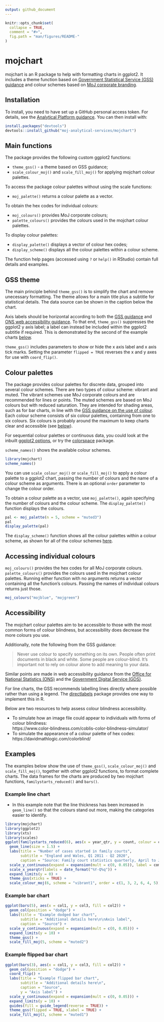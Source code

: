 ```yaml
---
output: github_document
---
```


<!-- README.md is generated from README.Rmd. Please edit that file -->

```r
knitr::opts_chunk$set(
  collapse = TRUE,
  comment = "#>",
  fig.path = "man/figures/README-"
)
```

# mojchart

<!-- badges: start -->
<!-- badges: end -->

mojchart is an R package to help with formatting charts in ggplot2. It includes a theme function based on [Government Statistical Service (GSS) guidance](https://gss.civilservice.gov.uk/policy-store/introduction-to-data-visualisation/) and colour schemes based on [MoJ corporate branding](https://intranet.justice.gov.uk/guidance/communications/branding-templates/). 


## Installation

To install, you need to have set up a GitHub personal access token. For details, see the [Analytical Platform guidance](https://user-guidance.services.alpha.mojanalytics.xyz/github.html#private-r-packages-on-github-pat-authentication). You can then install with:

``` r
install.packages("devtools")
devtools::install_github("moj-analytical-services/mojchart")
```


## Main functions

The package provides the following custom ggplot2 functions:\

* `theme_gss()` - a theme based on GSS guidance;\
* `scale_colour_moj()` and `scale_fill_moj()` for applying mojchart colour palettes.

To access the package colour palettes without using the scale functions:\

* `moj_palette()` returns a colour palette as a vector.\

To obtain the hex codes for individual colours:\

* `moj_colours()` provides MoJ corporate colours;\
* `palette_colours()` provides the colours used in the mojchart colour palettes.\

To display colour palettes:

* `display_palette()` displays a vector of colour hex codes;
* `display_scheme()` displays all the colour palettes within a colour scheme.

The function help pages (accessed using `?` or `help()` in RStudio) contain full details and examples.


## GSS theme

The main principle behind `theme_gss()` is to simplify the chart and remove unecessary formatting. The theme allows for a main title plus a subtitle for statistical details. The data source can be shown in the caption below the chart.

Axis labels should be horizontal according to both the [GSS guidance](https://gss.civilservice.gov.uk/policy-store/introduction-to-data-visualisation/#section-2:~:text=Things%20to%20include%20with%20your%20graph) and [ONS web accessibility guidance](https://style.ons.gov.uk/writing-for-the-web/web-accessibility/accessible-charts/). To that end, `theme_gss()` suppresses the ggplot2 y axis label; a label can instead be included within the ggplot2 subtitle if required. This is demonstrated by the second of the example charts [below](#examples).

`theme_gss()` includes parameters to show or hide the x axis label and x axis tick marks. Setting the parameter `flipped = TRUE` reverses the x and y axes for use with `coord_flip()`.


## Colour palettes

The package provides colour palettes for discrete data, grouped into several colour schemes. There are two types of colour scheme: vibrant and muted. The vibrant schemes use MoJ corporate colours and are recommended for lines or points. The muted schemes are based on MoJ colours but with reduced saturation. They are intended for shading areas, such as for bar charts, in line with the [GSS guidance on the use of colour](https://gss.civilservice.gov.uk/policy-store/introduction-to-data-visualisation/#section-9). Each colour scheme consists of six colour palettes, containing from one to six colours. Six colours is probably around the maximum to keep charts clear and accessible (see [below](#accessibility)).

For sequential colour palettes or continuous data, you could look at the inbuilt [ggplot2 options](https://ggplot2-book.org/scale-colour.html), or try the [colorspace](https://cran.r-project.org/web/packages/colorspace/vignettes/colorspace.html) package.

`scheme_names()` shows the available colour schemes.

```r
library(mojchart)
scheme_names()
```

You can use `scale_colour_moj()` or `scale_fill_moj()` to apply a colour palette to a ggplot2 chart, passing the number of colours and the name of a colour scheme as arguments. There is an optional `order` parameter to change the colour order.

To obtain a colour palette as a vector, use `moj_palette()`, again specifying the number of colours and the colour scheme. The `display_palette()` function displays the colours.

```r
pal <- moj_palette(n = 5, scheme = "muted3")
pal
display_palette(pal)
```

The `display_scheme()` function shows all the colour palettes within a colour scheme, as shown for all of the colour schemes [here](man/additional-documentation/schemes.md).


## Accessing individual colours

`moj_colours()` provides the hex codes for all MoJ corporate colours. `palette_colours()` provides the colours used in the mojchart colour palettes. Running either function with no arguments returns a vector containing all the function's colours. Passing the names of individual colours returns just those.

```r
moj_colours("mojblue", "mojgreen")
```


## Accessibility

The mojchart colour palettes aim to be accessible to those with the most common forms of colour blindness, but accessibility does decrease the more colours you use.

Additionally, note the following from the GSS guidance:

> Never use colour to specify something on its own. People often print documents in black and white. Some people are colour-blind. It’s important not to rely on colour alone to add meaning to your data.

Similar points are made in web accessibility guidance from the [Office for National Statistics (ONS)](https://style.ons.gov.uk/writing-for-the-web/web-accessibility/accessible-charts/) and the [Government Digital Service (GDS)](https://www.gov.uk/service-manual/helping-people-to-use-your-service/understanding-wcag).

For line charts, the GSS recommends labelling lines directly where possible rather than using a legend. The [directlabels](http://directlabels.r-forge.r-project.org/) package provides one way to implement this in R.

Below are two resources to help assess colour blindness accessibility.\

* To simulate how an image file could appear to individuals with forms of colour blindness:\
https://www.color-blindness.com/coblis-color-blindness-simulator/
* To simulate the appearance of a colour palette of hex codes:\
https://davidmathlogic.com/colorblind/


## Examples

The examples below show the use of `theme_gss()`, `scale_colour_moj()` and `scale_fill_moj()`, together with other ggplot2 functions, to format complete charts. The data frames for the charts are produced by two mojchart functions, `familystarts_reduced()` and `bars()`.

### Example line chart

* In this example note that the line thickness has been increased in `geom_line()` so that the colours stand out more, making the categories easier to identify.

```r
library(mojchart)
library(ggplot2)
library(xts)
library(scales)
ggplot(familystarts_reduced(6), aes(x = year_qtr, y = count, colour = case_type)) +
  geom_line(size = 1.5) +
  labs(title = "Number of cases started in family courts",
       subtitle = "England and Wales, Q1 2011 - Q2 2020",
       caption = "Source: Family court statistics quarterly, April to June 2020 (table 1)") +
  scale_y_continuous(expand = expansion(mult = c(0, 0.05)), label = comma) +
  scale_x_yearqtr(labels = date_format("%Y-Q%q")) +
  expand_limits(y = 0) +
  theme_gss(xticks = TRUE) +
  scale_colour_moj(6, scheme = "vibrant1", order = c(1, 3, 2, 6, 4, 5))
```

### Example bar chart

```r
ggplot(bars(5), aes(x = col1, y = col3, fill = col2)) +
  geom_col(position = "dodge") +
  labs(title = "Example dodged bar chart",
       subtitle = "Additional details here\n\nAxis label",
       caption = "Source") +
  scale_y_continuous(expand = expansion(mult = c(0, 0.05))) +
  expand_limits(y = 10) +
  theme_gss() +
  scale_fill_moj(5, scheme = "muted2")
```

### Example flipped bar chart

```r
ggplot(bars(3), aes(x = col1, y = col3, fill = col2)) +
  geom_col(position = "dodge") +
  coord_flip() +
  labs(title = "Example flipped bar chart",
       subtitle = "Additional details here\n",
       caption = "Source",
       y = "Axis label") +
  scale_y_continuous(expand = expansion(mult = c(0, 0.05))) +
  expand_limits(y = 10) +
  guides(fill = guide_legend(reverse = TRUE)) +
  theme_gss(flipped = TRUE, xlabel = TRUE) +
  scale_fill_moj(3, scheme = "muted1")
```
